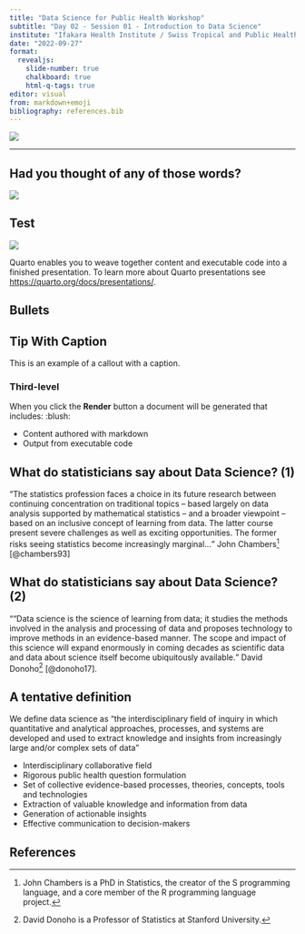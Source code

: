 ```yaml
---
title: "Data Science for Public Health Workshop"
subtitle: "Day 02 - Session 01 - Introduction to Data Science"
institute: "Ifakara Health Institute / Swiss Tropical and Public Health Institute"
date: "2022-09-27"
format:
  revealjs:
    slide-number: true
    chalkboard: true
    html-q-tags: true
editor: visual
from: markdown+emoji
bibliography: references.bib
---
```


![](images/paste-AC41DECB.png)

------------------------------------------------------------------------

## Had you thought of any of those words?

![](images/paste-FFA998D0.png)

## Test

![](images/paste-494B1CA8.png)

Quarto enables you to weave together content and executable code into a finished presentation. To learn more about Quarto presentations see <https://quarto.org/docs/presentations/>.

## Bullets

::: callout-tip
## Tip With Caption

This is an example of a callout with a caption.
:::

### Third-level

When you click the **Render** button a document will be generated that includes: :blush:

::: incremental
-   Content authored with markdown
-   Output from executable code
:::

## What do statisticians say about Data Science? (1)

<q>The statistics profession faces a choice in its future research between continuing concentration on traditional topics -- based largely on data analysis supported by mathematical statistics -- and a broader viewpoint -- based on an inclusive concept of learning from data. The latter course present severe challenges as well as exciting opportunities. The former risks seeing statistics become increasingly marginal...</q> John Chambers[^1] [@chambers93]

[^1]: John Chambers is a PhD in Statistics, the creator of the S programming language, and a core member of the R programming language project.

## What do statisticians say about Data Science? (2)

<q>"Data science is the science of learning from data; it studies the methods involved in the analysis and processing of data and proposes technology to improve methods in an evidence-based manner. The scope and impact of this science will expand enormously in coming decades as scientific data and data about science itself become ubiquitously available.</q> David Donoho[^2] [@donoho17].

[^2]: David Donoho is a Professor of Statistics at Stanford University.

## A tentative definition

We define data science as "the interdisciplinary field of inquiry in which quantitative and analytical approaches, processes, and systems are developed and used to extract knowledge and insights from increasingly large and/or complex sets of data"

-   Interdisciplinary collaborative field
-   Rigorous public health question formulation
-   Set of collective evidence-based processes, theories, concepts, tools and technologies
-   Extraction of valuable knowledge and information from data
-   Generation of actionable insights
-   Effective communication to decision-makers

## References
